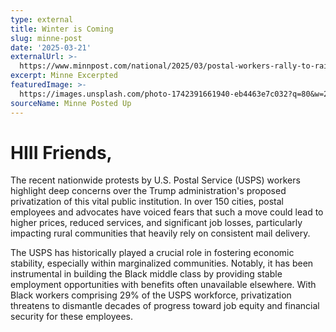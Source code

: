 ```yaml
---
type: external
title: Winter is Coming
slug: minne-post
date: '2025-03-21'
externalUrl: >-
  https://www.minnpost.com/national/2025/03/postal-workers-rally-to-raise-alarm-about-trump-plans-to-privatize-postal-service/
excerpt: Minne Excerpted
featuredImage: >-
  https://images.unsplash.com/photo-1742391661940-eb4463e7c032?q=80&w=2070&auto=format&fit=crop&ixlib=rb-4.0.3&ixid=M3wxMjA3fDB8MHxwaG90by1wYWdlfHx8fGVufDB8fHx8fA%3D%3D
sourceName: Minne Posted Up
---
```

# HIII **Friends,** 

​The recent nationwide protests by U.S. Postal Service (USPS) workers highlight deep concerns over the Trump administration's proposed privatization of this vital public institution. In over 150 cities, postal employees and advocates have voiced fears that such a move could lead to higher prices, reduced services, and significant job losses, particularly impacting rural communities that heavily rely on consistent mail delivery. ​

The USPS has historically played a crucial role in fostering economic stability, especially within marginalized communities. Notably, it has been instrumental in building the Black middle class by providing stable employment opportunities with benefits often unavailable elsewhere. With Black workers comprising 29% of the USPS workforce, privatization threatens to dismantle decades of progress toward job equity and financial security for these employees. ​
